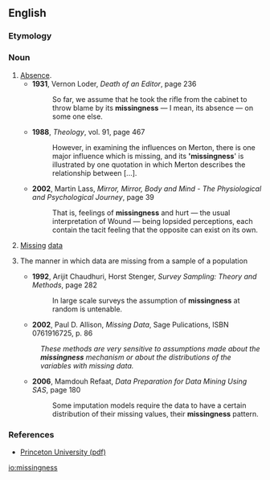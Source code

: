 ==English==

===Etymology===
{{suffix|missing|ness|lang=en}}

===Noun===
{{en-noun|-}}
# [[absence|Absence]].
#* '''1931''', Vernon Loder, ''Death of an Editor'', page 236
#*: So far, we assume that he took the rifle from the cabinet to throw blame by its '''missingness''' — I mean, its absence — on some one else.
#* '''1988''', ''Theology'', vol. 91, page 467
#*: However, in examining the influences on Merton, there is one major influence which is missing, and its ''''missingness'''' is illustrated by one quotation in which Merton describes the relationship between [...].
#* '''2002''', Martin Lass, ''Mirror, Mirror, Body and Mind - The Physiological and Psychological Journey'', page 39
#*: That is, feelings of '''missingness''' and hurt — the usual interpretation of Wound — being lopsided perceptions, each contain the tacit feeling that the opposite can exist on its own.
# [[missing|Missing]] [[data]]
# {{lb|en|statistics}} The manner in which data are missing from a sample of a population
#* '''1992''', Arijit Chaudhuri, Horst Stenger, ''Survey Sampling: Theory and Methods'', page 282
#*: In large scale surveys the assumption of '''missingness''' at random is untenable.
#* '''2002''', Paul D. Allison, ''Missing Data'', Sage Pulications, ISBN 0761916725, p. 86
#: ''These methods are very sensitive to assumptions made about the '''missingness''' mechanism or about the distributions of the variables with missing data.''
#* '''2006''', Mamdouh Refaat, ''Data Preparation for Data Mining Using SAS'', page 180
#*: Some imputation models require the data to have a certain distribution of their missing values, their '''missingness''' pattern.

===References===
* [http://www.princeton.edu/~slynch/soc504/missingdata.pdf Princeton University (pdf)]

[[io:missingness]]